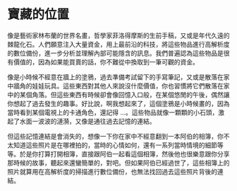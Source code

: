 # 寶藏的位置

像是藝術家林布蘭的世界名畫，哲學家菲洛得摩斯的生前手稿，又或是年代久遠的棘龍化石。人們願意注入大量資金，用上最前沿的科技，將這些物品進行高解析度的數位備份，進一步分析並理解內部可能隱含的訊息。我們普遍認為這些物品是很有價值的，因為如果能買賣的話，你不難從中換取到一筆可觀的資金。

像是小時候不經意在牆上的塗鴉，過去準備考試留下的手寫筆記，又或是散落在家中牆角的娃娃玩具。這些東西對其他人來說沒什麼價值，你也習慣將它們散落在家中的某個角落。但這些東西有時候卻會像回憶入口般，在某個悠閒的午後，偶然讓你想起了過去發生的趣事。好比說，啊我想起來了，這個塗鴉是小時候畫的，因為當時看到某個電視上的卡通角色，還記得 ...。這些物品就像一顆顆的小石頭，激起了水面一波波的漣漪，又像是通往過去記憶的連結。

但這些記憶連結是會消失的，想像一下你在家中不經意翻到一本阿伯的相簿，你不太知道這些照片是在哪裡拍的，當時的心情如何，還有一系列當時情境的細節等等。於是你打算打開相簿，直接跟阿伯一起看這個相簿，然後他也很樂意跟你分享那時候的故事，聽起來還蠻簡單的，對吧。但如果阿伯已經過世了，這些相簿上的照片就算用在高解析度的掃描進行數位備份，也無法找回過去這些照片背後的連結。